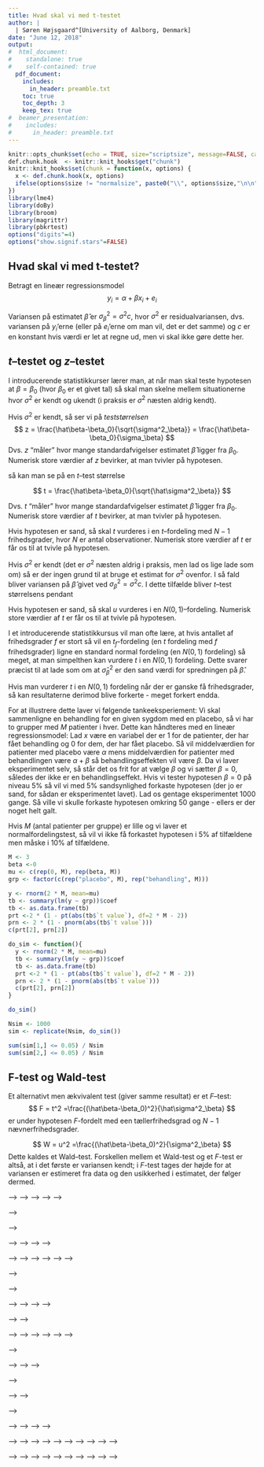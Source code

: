 ```yaml
---
title: Hvad skal vi med t-testet
author: |
  | Søren Højsgaard^[University of Aalborg, Denmark]
date: "June 12, 2018"
output:
#  html_document:
#    standalone: true
#    self-contained: true
  pdf_document:
    includes:
      in_header: preamble.txt
    toc: true
    toc_depth: 3
    keep_tex: true
#  beamer_presentation:
#    includes:
#      in_header: preamble.txt
---
```


```r
knitr::opts_chunk$set(echo = TRUE, size="scriptsize", message=FALSE, cache=TRUE)
def.chunk.hook  <- knitr::knit_hooks$get("chunk")
knitr::knit_hooks$set(chunk = function(x, options) {
  x <- def.chunk.hook(x, options)
  ifelse(options$size != "normalsize", paste0("\\", options$size,"\n\n", x, "\n\n \\normalsize"), x)
})
library(lme4)
library(doBy)
library(broom)
library(magrittr)
library(pbkrtest) 
options("digits"=4)
options("show.signif.stars"=FALSE)
```


## Hvad skal vi med t-testet?

Betragt en lineær regressionsmodel
$$
 y_i = \alpha + \beta x_i + e_i
$$

Variansen på estimatet $\hat\beta$ er $\sigma^2_\beta=\sigma^2 c$, hvor 
$\sigma^2$ er residualvariansen, dvs. variansen på $y_i$'erne (eller på $e_i$'erne om man vil, det er det samme) og
$c$ er en konstant hvis værdi er let at regne ud, men vi skal ikke
gøre dette her. 

## $t$--testet og $z$--testet

I introducerende statistikkurser lærer man, at når man skal teste
hypotesen at $\beta=\beta_0$ (hvor $\beta_0$ er et givet tal) så skal man skelne mellem situationerne hvor $\sigma^2$ er kendt og ukendt (i praksis er $\sigma^2$ næsten aldrig kendt).

Hvis $\sigma^2$ er kendt, så ser vi på *teststørrelsen*
$$
 z = \frac{\hat\beta-\beta_0}{\sqrt{\sigma^2_\beta}} = \frac{\hat\beta-\beta_0}{\sigma_\beta}
$$
Dvs. $z$ "måler" hvor mange standardafvigelser estimatet $\hat\beta$ ligger fra $\beta_0$. 
Numerisk store værdier af $z$ bevirker, at man tvivler på hypotesen.


så kan man se på
en $t$--test størrelse

$$
t = \frac{\hat\beta-\beta_0}{\sqrt{\hat\sigma^2_\beta}}
$$

Dvs. $t$ "måler" hvor mange standardafvigelser estimatet $\hat\beta$ ligger fra $\beta_0$. Numerisk store værdier af $t$ bevirker, at man tvivler på hypotesen.

Hvis hypotesen er sand, så skal $t$ vurderes i en
$t$--fordeling med $N-1$ frihedsgrader, hvor $N$ er antal
observationer. Numerisk store værdier af $t$ er får os til at tvivle
på hypotesen.

Hvis $\sigma^2$ er kendt (det er $\sigma^2$ næsten aldrig i praksis, men lad os lige lade som om) så er der ingen grund til at bruge
et estimat for $\sigma^2$ ovenfor. I så fald bliver variansen på $\hat\beta$ givet ved $\sigma^2_\beta=\sigma^2 c$. 
I dette tilfælde bliver $t$--test størrelsens pendant

Hvis hypotesen er sand, så skal $u$ vurderes i en
$N(0,1)$--fordeling. Numerisk store værdier af $t$ er får os til at tvivle
på hypotesen.

I et introducerende statistikkursus vil man ofte lære, at hvis antallet af frihedsgrader $f$ er stort så vil en $t_f$-fordeling (en $t$ fordeling med $f$ frihedsgrader) ligne en standard normal fordeling (en $N(0,1)$ fordeling) så meget, at man simpelthen kan vurdere $t$ i en $N(0,1)$ fordeling. Dette svarer præcist til at lade som om at $\hat\sigma^2_\beta$ er den sand værdi for spredningen på $\hat\beta$. 

Hvis man vurderer $t$ i en $N(0,1)$ fordeling når der er ganske få frihedsgrader, så kan resultaterne derimod blive forkerte - meget forkert endda. 

For at illustrere dette laver vi følgende tankeeksperiement: Vi skal sammenligne en behandling for en given sygdom med en placebo, så vi har to grupper med $M$ patienter i hver. Dette kan håndteres med en lineær regressionsmodel: Lad $x$ være en variabel der er $1$ for de patienter, der har fået behandling og $0$ for dem, der har fået placebo. Så vil middelværdien for patienter med placebo være $\alpha$ mens middelværdien for patienter med behandlingen være $\alpha+\beta$ så behandlingseffekten vil være $\beta$. 
Da vi laver eksperimentet selv, så står det os frit for at vælge $\beta$ og vi sætter $\beta=0$, således der ikke er en behandlingseffekt. Hvis vi tester hypotesen $\beta=0$ på niveau $5\%$ så vil vi med $5\%$ sandsynlighed forkaste hypotesen (der jo er sand, for sådan er eksperimentet lavet). Lad os gentage eksperimentet $1000$ gange. Så ville vi skulle forkaste hypotesen omkring $50$ gange - ellers er der noget helt galt.

Hvis $M$ (antal patienter per gruppe) er lille og vi laver et normalfordelingstest, så vil vi ikke få forkastet hypotesen i $5\%$ af tilfældene men måske i $10\%$ af tilfældene. 

```r
M <- 3
beta <-0
mu <- c(rep(0, M), rep(beta, M))
grp <- factor(c(rep("placebo", M), rep("behandling", M)))

y <- rnorm(2 * M, mean=mu)
tb <- summary(lm(y ~ grp))$coef
tb <- as.data.frame(tb)
prt <-2 * (1 - pt(abs(tb$`t value`), df=2 * M - 2))
prn <- 2 * (1 - pnorm(abs(tb$`t value`)))
c(prt[2], prn[2])

do_sim <- function(){
  y <- rnorm(2 * M, mean=mu)
  tb <- summary(lm(y ~ grp))$coef
  tb <- as.data.frame(tb)
  prt <-2 * (1 - pt(abs(tb$`t value`), df=2 * M - 2))
  prn <- 2 * (1 - pnorm(abs(tb$`t value`)))
  c(prt[2], prn[2])
}

do_sim()

Nsim <- 1000
sim <- replicate(Nsim, do_sim())

sum(sim[1,] <= 0.05) / Nsim
sum(sim[2,] <= 0.05) / Nsim


```








## F-test og Wald-test

Et alternativt men ækvivalent test (giver samme resultat) er
et $F$--test:
$$
F = t^2 =\frac{(\hat\beta-\beta_0)^2}{\hat\sigma^2_\beta}
$$
er under hypotesen $F$-fordelt med een tællerfrihedsgrad og $N-1$ nævnerfrihedsgrader. 

$$
  W = u^2 =\frac{(\hat\beta-\beta_0)^2}{\sigma^2_\beta}
$$
Dette kaldes et Wald--test. Forskellen mellem et Wald-test og et $F$-test er altså, at i det første er variansen kendt; i $F$-test tages der højde for at variansen er estimeret fra data og den  usikkerhed i estimatet, der følger dermed. 



    





<!-- ## Example: Double registration in labs  -->


<!-- ```{r echo=FALSE} -->
<!-- dub= -->
<!-- structure(list(y1 = c(0.7, 1.01, -0.35, 0.39, -0.69, -0.06, -2.45,  -->
<!-- -1.8, 1.49, 1.53, 0.94, 1.02), y2 = c(0L, 0L, 0L, 2L, 1L, 0L,  -->
<!-- 0L, 2L, 4L, 5L, 2L, 0L), trt = structure(c(1L, 1L, 1L, 1L, 1L,  -->
<!-- 1L, 2L, 2L, 2L, 2L, 2L, 2L), .Label = c("ctrl", "trt1"), class = "factor"),  -->
<!--     subj = structure(c(1L, 1L, 2L, 2L, 3L, 3L, 4L, 4L, 5L, 5L,  -->
<!--     6L, 6L), .Label = c("subj1", "subj2", "subj3", "subj4", "subj5",  -->
<!--     "subj6"), class = "factor")), .Names = c("y1", "y2", "grp",  -->
<!-- "subj"), row.names = c(NA, -12L), class = "data.frame") -->
<!-- dub$y1 <- round(dub$y1  + 1, 2) -->
<!-- dub$y1[-(1:6)] <- dub$y1[-(1:6)] + 2  -->
<!-- ``` -->

<!-- ![](img/bacteria-growing-in-petri-dishes.jpg){width=120px} -->


<!-- Clustered data:  -->

<!-- * Compare two groups (treatment with a control);  -->

<!-- * M units (petri plates, persons, animals...) per group;  -->

<!-- * Each unit is measured R times. Measurements on same unit are positively correlated. -->


<!-- --- -->

<!-- Simulated data: $N=3$ subjects per group, $R=2$ replicated measurements per subject. -->
<!-- ```{r} -->
<!-- dub -->
<!-- ``` -->



<!-- --- -->

<!-- Hvis data er korrelerede må man enten kan man vælge forskellige muligheder -->

<!-- * Forsøge, med et gammelt dansk ordvalg, at "komme om ved" afhængigheden. -->

<!-- * Tage højde for afhængigheden ved at lade den indgå i sin model -->

<!-- * Ignorere afhængigheden. -->

<!-- De første to muligheder er helt OK; den sidste er snyd - og det kan gå HELT GALT. -->

<!-- Hvis der er en korrelation, så er den oftest positiv. Problemet med at -->
<!-- ignorere problemet er kort fortalt, at man kommer til at "lade som om" -->
<!-- der er mere information i data end der i virkeligheden er. Det fører til -->

<!-- * standardafvigelser på parameterestimater bliver for små -->
<!-- * $p$-værdier bliver for små -->
<!-- * effekter kommer til at se stærkere ud end de i virkeligheden er. -->

<!-- Notice: -->

<!-- * Measuring the same unit many many times will make the dataset -->
<!--   larger, but will not really add many more chunks of information -->
<!--   (depending on the size of the within-subject correlation, of -->
<!--   course). -->
<!-- * Instead, more units are needed. -->

<!-- ```{r} -->
<!-- lg1 <- lm(y1 ~ grp, data=dub) -->
<!-- lg1 %>% summary %>% coef %>% as.data.frame -> tb1 -->
<!-- tb1$"Pr(>|X^2|)" = 1 - pchisq(tb1[,3]^2, df=1) -->
<!-- tb1 -->
<!-- ``` -->

<!-- Notice: the $t$-test "accounts for" the uncertainty in the estimate of the standard error. -->

<!-- --- -->

<!-- ### Analyser gennemsnit: At "komme om ved" problemet. -->

<!-- <!-- ```{r} --> -->
<!-- <!-- dub$E <- with(dub, interaction(grp, subj)) --> -->
<!-- <!-- lg <- aov(y1 ~ grp + Error(E), data=dub) --> -->
<!-- <!-- summary(lg)[[1]] --> -->
<!-- <!-- ``` --> -->


<!-- ```{r} -->
<!-- duba <- aggregate(y1 ~ grp + subj, FUN=mean, data=dub) -->
<!-- lm(y1 ~ grp, data=duba) %>% summary %>% coef -->
<!-- ``` -->

<!-- * Works fine (gives the correct test) in (nearly) balanced cases. -->

<!-- * Does not provide estimate of between and within subject variation (not necessarily severe problem here). -->

<!-- * Analyzing-the-average is often not a feasible strategy. -->

<!-- --- -->

<!-- ### Alternative: Random effects model -->

<!-- ```{r} -->
<!-- lg2 <- lmer(y1 ~ grp + (1|subj), data=dub) -->
<!-- tidy(lg2) -->
<!-- ``` -->

<!-- ```{r} -->
<!-- sm2 <- update(lg2, .~. -grp) -->
<!-- as.data.frame(anova(lg2, sm2)) -->
<!-- ``` -->

<!-- Notice: Test is based in the $\chi^2$ distribution (i.e.\ that the variance is known) -->

<!-- --- -->

<!-- ### Alternatives in the pbkrtest package: -->
<!-- ```{r cache=TRUE} -->
<!-- KRmodcomp(lg2, sm2) -->
<!-- PBmodcomp(lg2, sm2) -->
<!-- ``` -->

<!-- Notice: Same $p$-value as when analyzing average. -->


<!-- --- -->

<!-- ## The Kenward--Roger approach -->

<!-- ### The Kenward--Roger modification of the F--statistic -->

<!-- For multivariate normal data -->
<!-- \[ -->
<!--   Y_{n\times 1} \sim  N( X_{n\times p} \beta_{p\times 1}, \Sigma) -->
<!-- \] -->
<!-- we consider the test of the hypothesis -->
<!-- \[ -->
<!--   \Lb_{d \times p} (\betab -\bm \beta_0) = 0 -->
<!-- \] -->
<!-- <!-- where $\Lb$ is a regular matrix of estimable functions of $\bm \beta$. --> -->

<!-- With $\hat \betab \sim N_d(\betab, \bm\Phi)$, a Wald statistic is -->

<!-- $$ -->
<!--   W = [\Lb(\hat\betab - \betab_0)]\transp [L\bm\Phi L\transp]\inv [\Lb(\hat\betab - \betab_0)] -->
<!-- $$ -->
<!-- which is asymptotically $W \sim \chi^2_d$ under the null hypothesis. -->

<!-- --- -->

<!-- A scaled version of $W$ is -->
<!-- \begin{displaymath} -->
<!--   F = \frac{1}{d} W -->
<!-- \end{displaymath} -->


<!-- * Asymptotically $F \sim \frac{1}{d} \chi^2_d$ -->
<!-- under the null hypothesis -->

<!-- * Think of as the limiting distribution -->
<!-- of an $F_{d,m}$--distribution as $m\rightarrow \infty$ -->

<!-- * To account for the fact that $\bm\Phi=\var(\hat\beta)$ -->
<!-- is estimated from data, we must come up with a better estimate of the -->
<!-- denominator degrees of freedom $m$ (better than $m=\infty$). -->

<!-- * That was what Kenward and Roger worked on... -->

<!-- --- -->

<!-- The linear hypothesis $\Lb \betab = \betab_0$ -->
<!-- can be tested via the  Wald-type  statistic -->
<!-- \begin{gather*} -->
<!-- F= \frac{1}{r}(\hat \betab - \betab_0)^\top \Lb^\top   (\Lb^\top \bm \Phi(\ssb) \Lb)^{-1} -->
<!--  \Lb (\hat \betab - \betab_0) -->
<!-- \end{gather*} -->

<!-- \begin{itemize} -->
<!-- \item $\bm \Phi (\sigmab) = (\bm X^\top \bm \Sigma(\sigmab) \bm X)^{-1} \approx -->
<!-- \cov(\hat \betab)$, $\hat  \betab$ REML estimate of $\betab$ -->
<!-- \item $\ssb$: vector of REML estimates of the elements of $\Sigmab=\var(Y)$ -->
<!-- \end{itemize} -->

<!-- Kenward and Roger (1997) -->

<!-- * replaced $\bm \Phi$ by -->
<!-- an improved small sample approximation $\bm \Phi_A$ -->

<!-- * scaled $F$ by a factor $\lambda$ -->

<!-- * determined denominator degrees of freedom $m$ by matching moments of $F/\lambda$ with an $F_{d,m}$ distribution. -->


<!-- <!-- ## Kenward and Roger's modification --> -->

<!-- <!-- Kenward and Roger (1997) modify the test statistic --> -->
<!-- <!-- \begin{itemize} --> -->
<!-- <!-- \item $\bm \Phi$ is replaced by an improved small sample approximation $\bm \Phi_A$ --> -->
<!-- <!-- \end{itemize} --> -->

<!-- <!-- Furthermore --> -->
<!-- <!-- \begin{itemize} --> -->
<!-- <!-- \item the statistic $F$ is scaled by a factor $\lambda$, --> -->
<!-- <!-- \item denominator degrees of freedom $m$ are determined --> -->
<!-- <!-- \end{itemize} --> -->
<!-- <!-- such that the approximate expectation and variance are those of a $F_{d,m}$ distribution. --> -->

<!-- <!-- ## Restriction on covariance, some details --> -->

<!-- <!-- \begin{itemize} --> -->

<!-- <!-- \item Consider only situations where --> -->
<!-- <!-- \begin{gather*} --> -->
<!-- <!-- \Sigmab= \sum_i \sigma_i \bm G_i, \quad \bm G_i \, \text{known matrices} --> -->
<!-- <!-- \end{gather*} --> -->

<!-- <!-- \item Variance component and random coefficient models satisfy this --> -->
<!-- <!-- restriction. --> -->

<!-- <!-- \item $\bm \Phi_A(\ssb)$  depends now only on the first  partial derivatives of $\bm \Sigma^{-1}$: --> -->
<!-- <!-- \begin{displaymath} --> -->
<!-- <!-- \frac{\partial \bm \Sigmab^{-1}}{\partial \sigma_i} = - \bm \Sigma^{-1} --> -->
<!-- <!-- \frac{\partial \bm \Sigmab}{\partial \sigma_i} --> -->
<!-- <!-- \bm \Sigma^{-1}. --> -->
<!-- <!-- \end{displaymath} --> -->

<!-- <!-- \item $\bm \Phi_A(\ssb)$  depends also on $\var(\ssb)$. --> -->

<!-- <!-- \item Kenward and Roger propose to estimate --> -->
<!-- <!--   $\var(\ssb)$ via the  inverse expected information matrix. --> -->
<!-- <!-- \end{itemize} --> -->


<!-- ## Shortcommings of Kenward-Roger -->

<!-- \begin{itemize} -->
<!-- \item The Kenward--Roger approach is no panacea. -->
<!-- \item In the computations of the degrees of freedom we need to compute -->
<!--   \begin{displaymath} -->
<!--     G_j {\bm \Sigma}^{-1} G_j -->
<!--   \end{displaymath} -->
<!--   where $\Sigmab= \sum_i \sigma_i \bm G_i$. -->
<!--   Can be space and time consuming! -->
<!-- \item An alternative is a Sattherthwaite--kind approximation which is faster to -->
<!--   compute. Will come out in next release of \pkg{pbkrtest} (code not tested yet). -->
<!--   Way faster... -->

<!-- \item What to do with generalized linear mixed models -- or even -->
<!--   with generalized linear models. -->

<!-- \item -->
<!--   \pkg{pbkrtest} also provides the parametric bootstrap $p$-value. -->

<!--   Computationally somewhat demanding, but can be parallelized. -->
<!-- \end{itemize} -->


<!-- ## Parametric bootstrap -->



<!-- We have two competing models; a large model $f_1(y; \theta)$ -->
<!-- and a null model $f_0(y; \theta_0)$; the null model is a submodel of the large model. -->

<!-- * The $p$ value for a composite hypothesis is -->
<!-- $$ -->
<!--  p = \sup_{\theta \in \Theta_0} Pr_{\theta}(T \ge t_{obs}) -->
<!-- $$ -->
<!-- where the $\sup$ is taken under the hypothesis. -->

<!-- * We can (usually) not evaluate the $\sup$ in practice, so instead we do: -->
<!-- $$ -->
<!--  p^{PB} = Pr_{\hat\theta}(T \ge t_{obs}) -->
<!-- $$ -->

<!-- * In practice we approximate $p^{PB}$ as -->

<!-- 	+ Draw $B$ parametric bootstrap samples -->
<!-- $t^1, \dots, t^B$ under the fitted null model $\hat \theta_0$. -->

<!-- 	+ Fit the large and the null model to each of these datasets; -->

<!-- 	+ Calculate the LR-test statistic for each simulated data; this -->
<!--       gives reference distribution. -->

<!-- 	+ Calculate how extreme the observed statistic is. -->

<!-- --- -->

<!-- ```{r, cache=TRUE} -->
<!-- lg2 <- update(lg2, REML=FALSE) -->
<!-- sm2 <- update(sm2, REML=FALSE) -->
<!-- # Observed test statistic: -->
<!-- t.obs <- 2 * (logLik(lg2) - logLik(sm2)) -->
<!-- t.obs -->
<!-- # Reference distribution -->
<!-- set.seed(121315) -->
<!-- t.sim <- PBrefdist(lg2, sm2, nsim=2000) -->
<!-- # p-value -->
<!-- head(t.sim) -->
<!-- sum(t.sim >= t.obs) / length(t.sim) -->
<!-- # compare with X^2 dist -->
<!-- 1 - pchisq(t.obs, df=1) -->
<!-- ``` -->

<!-- --- -->

<!-- Interesting to overlay limiting $\chi^2_1$ -->
<!-- distribution and simulated reference distribution. -->

<!-- Bootstrap reference distribution has heavier tail giving larger $p$-value. -->

<!-- ```{r echo=FALSE, fig.width=4, fig.height=3} -->
<!-- t.sim2 <- t.sim[t.sim<10] -->
<!-- hist(t.sim2, breaks=40, prob=T, col="green") -->
<!-- abline(v=t.obs, col="red", lwd=3) -->
<!-- f <- function(x){dchisq(x, df=1)} -->
<!-- curve(f, 0, 20, add=TRUE, col="blue", lwd=2) -->
<!-- ``` -->



<!-- ## Speedup I: Sequential $p$-value -->
<!-- \label{sec:seqp} -->

<!--   Instead of simulating a fixed number of values $t^1, \dots, t^B$ for -->
<!--   determining the reference distribution used for finding $p^{PB}$ -->
<!--   we may instead introduce a stopping rule saying \emph{simulate until we -->
<!--   have found, say $h=20$ values $t^j$ larger than $t_{obs}$.} If $J$ -->
<!--   simulations are made then the reported $p$--value is $h/J$. -->

<!-- <!-- --- --> -->

<!-- <!-- The simulation of the reference distribution can be parallelized --> -->
<!-- <!-- onto different processors (happens by default): --> -->


<!-- ```{r cache=TRUE} -->
<!-- spb <- seqPBmodcomp(lg2, sm2)  -->
<!-- spb -->
<!-- ``` -->

<!-- --- -->

<!-- ## Speedup II: Parallel computations -->

<!-- Parametric bootstrap is computationally demanding, but multiple cores can be exploited. Done by default on linux / mac platforms. -->

<!-- ```{r cache=TRUE} -->
<!-- PBmodcomp(lg2, sm2) # Default: Use all cores (4 on my computer) -->
<!-- PBmodcomp(lg2, sm2, cl=1) # Use one core -->
<!-- ``` -->

<!-- --- -->

<!-- On windows (in fact, work on all platforms): -->



<!-- ```{r, eval=FALSE} -->
<!-- set.seed(121315) -->
<!-- library(parallel) -->
<!-- nc <- detectCores(); nc -->
<!-- clus <- makeCluster(rep("localhost", nc)) -->
<!-- PBmodcomp(lg2, sm2, cl=clus) -->
<!-- ``` -->




<!-- ## Speedup III: Parametric form of reference distribution: -->

<!--   Estimating tail--probabilities will require more samples than -->
<!--   estimating the mean (and variance) of the reference -->
<!--   distribution. -->

<!-- Suggests to approximate simulated reference distribution with a known distribution so that fewer samples will suffice: -->

<!-- ```{r cache=TRUE} -->
<!-- pb1 <- PBmodcomp(lg2, sm2, nsim=1000) -->
<!-- pb2 <- PBmodcomp(lg2, sm2, nsim=100) -->
<!-- summary(pb1) %>% as.data.frame -->
<!-- summary(pb2) %>% as.data.frame -->
<!-- ``` -->


<!-- ## Why use parametric bootstrap -->

<!-- * Applies generally; in `pbkrtest` implemented for e.g. generalized -->
<!--   linear mixed models (hwere random effects are on the linear -->
<!--   predictor scale). -->

<!-- * Kenward-Roger does not readily scale to larger problems because of the computation of -->
<!--   \begin{displaymath} -->
<!--     G_j {\bm \Sigma}^{-1} G_j -->
<!--   \end{displaymath} -->
<!--   where $\Sigmab= \sum_i \sigma_i \bm G_i$. -->
<!--   Can be space and time consuming! -->

<!-- * For example, in random regression models with few relatively long -->
<!-- time series. In this case simulation is faster. -->




<!-- ## Simulation study -->


<!-- ```{r} -->
<!-- dub -->
<!-- ``` -->

<!-- --- -->

<!-- * Task: Test the hypothesis that there is no effect of treatment. How -->
<!--   good are the various tests? -->

<!-- * Simulate data $1000$ times with divine insight: there is no effect of treatment. -->

<!-- * Test the hypothesis e.g. at level $5\%$. If test -->
<!--   has correct nominal level we shall reject about $50$ times. -->

<!-- * If hypothesis is rejected e.g. $100$ times then $p$ values are -->
<!--   anti-conservative: Effects appear more significant than the really -->
<!--   are. That is we draw "too strong" conclusions. -->


<!-- ```{r echo=FALSE} -->
<!-- sim<-list(c(0.11, 0.24, 0.322), c(0.178, 0.282, 0.342), c(0.044, 0.152,  -->
<!-- 0.24), c(0.012, 0.044, 0.114), c(0.008, 0.052, 0.108)) -->
<!-- sim <- do.call(rbind, sim) -->
<!-- ## 1: lnm + F -->
<!-- ## 2: lnm + X^2 -->
<!-- ## 3: mixed + X^2 -->
<!-- ## 4: mixed + KR -->
<!-- ## 5: mixed + LR -->

<!-- rownames(sim) <- -->
<!--     c("lm+F", "lm+X2", "mixed+X2", "mixed+F-KR", "mixed+PB") -->
<!-- colnames(sim) <- c("0.010", "0.050", "0.100") -->
<!-- sim <- sim[c(2,1,3,4,5),] -->

<!-- ``` -->

<!-- ```{r echo=FALSE} -->
<!-- kable(sim) -->
<!-- ``` -->




<!-- ## Motivation: Sugar beets - A split--plot experiment -->

<!-- * Model how sugar percentage in sugar beets depends on -->
<!--    harvest time and sowing time. -->
<!-- * Five sowing times ($s$) and two harvesting times ($h$). -->
<!-- * Experiment was laid out in three blocks ($b$). -->


<!-- Experimental plan for sugar beets experiment -->


<!-- <!-- \begin{Verbatim}[fontsize=\tiny] --> -->

<!-- <!-- Sowing times: --> -->
<!-- <!--  1: 4/4, 2: 12/4, 3: 21/4, 4: 29/4, 5: 18/5 --> -->
<!-- <!-- Harvest times: --> -->
<!-- <!--  1: 2/10, 2: 21/10 --> -->

<!-- <!-- Plot allocation: --> -->
<!-- <!--       |  Block 1           |  Block 2           |  Block 3           | --> -->
<!-- <!--       +--------------------|--------------------|--------------------+ --> -->
<!-- <!-- Plot  | h1  h1  h1  h1  h1 | h2  h2  h2  h2  h2 | h1  h1  h1  h1  h1 | Harvest time --> -->
<!-- <!-- 1-15  | s3  s4  s5  s2  s1 | s3  s2  s4  s5  s1 | s5  s2  s3  s4  s1 | Sowing time --> -->
<!-- <!--       |--------------------|--------------------|--------------------| --> -->
<!-- <!-- Plot  | h2  h2  h2  h2  h2 | h1  h1  h1  h1  h1 | h2  h2  h2  h2  h2 | Harvest time --> -->
<!-- <!-- 16-30 | s2  s1  s5  s4  s3 | s4  s1  s3  s2  s5 | s1  s4  s3  s2  s5 | Sowing time --> -->
<!-- <!--       +--------------------|--------------------|--------------------+ --> -->
<!-- <!-- \end{Verbatim} --> -->


<!-- <!-- Plot allocation: --> -->
<!-- <!--       |  Block 1           |  Block 2           |  Block 3           | --> -->
<!-- <!--       +--------------------|--------------------|--------------------+ --> -->
<!-- <!-- Plot  | h1  h1  h1  h1  h1 | h2  h2  h2  h2  h2 | h1  h1  h1  h1  h1 | Harvest time --> -->
<!-- <!-- 1-15  | s3  s4  s5  s2  s1 | s3  s2  s4  s5  s1 | s5  s2  s3  s4  s1 | Sowing time --> -->
<!-- <!--       |--------------------|--------------------|--------------------| --> -->
<!-- <!-- Plot  | h2  h2  h2  h2  h2 | h1  h1  h1  h1  h1 | h2  h2  h2  h2  h2 | Harvest time --> -->
<!-- <!-- 16-30 | s2  s1  s5  s4  s3 | s4  s1  s3  s2  s5 | s1  s4  s3  s2  s5 | Sowing time --> -->
<!-- <!--       +--------------------|--------------------|--------------------+ --> -->
<!-- <!-- \end{Verbatim} --> -->






<!-- ```{r size="scriptsize"} -->
<!-- # Plot allocation: -->
<!-- #       |  Block 1       |  Block 2       |  Block 3       | -->
<!-- #       +----------------|----------------|----------------+ -->
<!-- # Plot  | h1 h1 h1 h1 h1 | h2 h2 h2 h2 h2 | h1 h1 h1 h1 h1 | Harvest time -->
<!-- # 1-15  | s3 s4 s5 s2 s1 | s3 s2 s4 s5 s1 | s5 s2 s3 s4 s1 | Sowing time -->
<!-- #       |----------------|----------------|----------------| -->
<!-- # Plot  | h2 h2 h2 h2 h2 | h1 h1 h1 h1 h1 | h2 h2 h2 h2 h2 | Harvest time -->
<!-- # 16-30 | s2 s1 s5 s4 s3 | s4 s1 s3 s2 s5 | s1 s4 s3 s2 s5 | Sowing time -->
<!-- #       +----------------|----------------|----------------+ -->
<!-- ``` -->






<!-- ## beets data -->

<!-- ```{r} -->
<!-- data(beets, package='pbkrtest') -->
<!-- head(beets) -->
<!-- ``` -->



<!-- ```{r, fig.height=3} -->
<!-- par(mfrow=c(1,2)) -->
<!-- with(beets, interaction.plot(sow, harvest, sugpct)) -->
<!-- with(beets, interaction.plot(sow, harvest, yield)) -->
<!-- ``` -->

<!-- --- -->

<!-- * For simplicity assume  no interaction between sowing -->
<!--     and harvesting times. -->

<!-- * A typical model for such an experiment would be: -->
<!--     \begin{equation} -->
<!--       \label{eq:beetsmodel1} -->
<!--       y_{hbs} = \mu + \alpha_h + \beta_b + \gamma_s + U_{hb} + \epsilon_{hbs}, -->
<!--     \end{equation} -->
<!--     where $U_{hb} \sim N(0,\omega^2)$ and $\epsilon_{hbs}\sim -->
<!--     N(0,\sigma^2)$. -->


<!-- * Notice that $U_{hb}$ describes the random variation -->
<!-- between whole--plots (within blocks). -->



<!-- --- -->

<!-- Using `lmer()` from lme4 we can -->
<!--  test for no effect of sowing and harvest time as: -->


<!-- ```{r} -->
<!-- beet.lg <- lmer(sugpct ~ block + sow + harvest +  -->
<!--                       (1 | block:harvest), data=beets, REML=FALSE) -->
<!-- beet.noh <- update(beet.lg, .~. - harvest) -->
<!-- beet.nos  <- update(beet.lg, .~. - sow) -->
<!-- ``` -->

<!-- Both factors appear highly significant -->
<!-- ```{r} -->
<!-- anova(beet.lg, beet.noh)  %>% as.data.frame -->
<!-- anova(beet.lg, beet.nos)  %>% as.data.frame -->
<!-- ``` -->

<!-- However, the LRT based $p$--values are anti--conservative: the effect -->
<!-- of harvest appears stronger than it is. -->


<!-- --- -->

<!-- As the design is balanced we may make F--tests for each of the effects -->
<!-- as: -->

<!-- ```{r} -->
<!-- beets$bh <- with(beets, interaction(block, harvest)) -->
<!-- summary(aov(sugpct ~ block + sow + harvest +  -->
<!--                 Error(bh), data=beets)) -->
<!-- ``` -->

<!-- Notice: the F--statistics are $F_{1,2}$ for harvest time and $F_{4,20}$ for -->
<!-- sowing time. -->

<!-- --- -->

<!-- ```{r} -->
<!-- set.seed("260618") -->
<!-- KRmodcomp(beet.lg, beet.noh) -->
<!-- PBmodcomp(beet.lg, beet.noh) -->

<!-- ``` -->

<!-- ```{r} -->
<!-- seqPBmodcomp(beet.lg, beet.noh) -->
<!-- ``` -->


<!-- ## Final remarks -->

<!-- * Satterthwaite approximation of degrees of freedom on its way in -->
<!--   `pbkrtest`. Faster to compute than Kenward-Roger scales to larger -->
<!--   problems. -->

<!-- * `pbkrtest` available on CRAN [https://cran.r-project.org/package=pbkrtest](https://cran.r-project.org/package=pbkrtest) -->

<!-- * devel version on github: `devtools::install_github(hojsgaard/pbkrtest)` -->

<!-- * `pbkrtest` described in Ulrich Halekoh and SH (2014) [A Kenward-Roger Approximation and Parametric Bootstrap Methods for Tests in Linear Mixed Models The R Package pbkrtest](https://www.jstatsoft.org/article/view/v059i09); Journal of Statistical Software, Vol 59. -->



<!-- Thanks for your attention! -->
